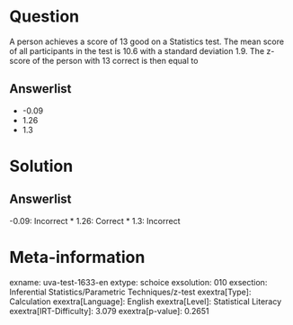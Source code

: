 Question
========

A person achieves a score of 13 good on a Statistics test. The mean score of all participants in the test is 10.6 with a standard deviation 1.9. The z-score of the person with 13 correct is then equal to

Answerlist
----------

* -0.09
* 1.26
* 1.3

Solution
========

Answerlist
----------

-0.09: Incorrect
* 1.26: Correct
* 1.3: Incorrect

Meta-information
================
exname: uva-test-1633-en
extype: schoice
exsolution: 010
exsection: Inferential Statistics/Parametric Techniques/z-test
exextra[Type]: Calculation
exextra[Language]: English
exextra[Level]: Statistical Literacy
exextra[IRT-Difficulty]: 3.079
exextra[p-value]: 0.2651
